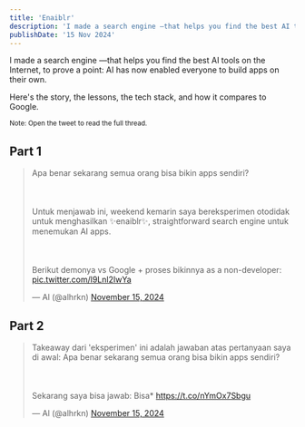 ```yaml
---
title: 'Enaiblr'
description: 'I made a search engine —that helps you find the best AI tools on the Internet, to prove a point: AI has now enabled everyone to build apps on their own.'
publishDate: '15 Nov 2024'
---
```


I made a search engine —that helps you find the best AI tools on the Internet, to prove a point: AI has now enabled everyone to build apps on their own.

Here's the story, the lessons, the tech stack, and how it compares to Google.

<small> Note: Open the tweet to read the full thread.</small>

Part 1
------

<blockquote class="twitter-tweet"><p lang="in" dir="ltr">Apa benar sekarang semua orang bisa bikin apps sendiri?<br></br><br></br>Untuk menjawab ini, weekend kemarin saya bereksperimen otodidak untuk menghasilkan ✨enaiblr✨, straightforward search engine untuk menemukan AI apps.<br></br><br></br>Berikut demonya vs Google + proses bikinnya as a non-developer: <a href="https://t.co/l9Lnl2IwYa">pic.twitter.com/l9Lnl2IwYa</a></p>&mdash; Al (@alhrkn) <a href="https://twitter.com/alhrkn/status/1857412974748770310?ref_src=twsrc%5Etfw">November 15, 2024</a></blockquote> <script async src="https://platform.twitter.com/widgets.js" charset="utf-8"></script>

Part 2
------

<blockquote class="twitter-tweet"><p lang="in" dir="ltr">Takeaway dari &#39;eksperimen&#39; ini adalah jawaban atas pertanyaan saya di awal: Apa benar sekarang semua orang bisa bikin apps sendiri?<br></br><br></br>Sekarang saya bisa jawab: Bisa* <a href="https://t.co/nYmOx7Sbgu">https://t.co/nYmOx7Sbgu</a></p>&mdash; Al (@alhrkn) <a href="https://twitter.com/alhrkn/status/1857413612601803002?ref_src=twsrc%5Etfw">November 15, 2024</a></blockquote> <script async src="https://platform.twitter.com/widgets.js" charset="utf-8"></script>
